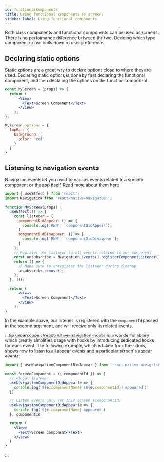 ```yaml
---
id: functionalComponents
title: Using functional components as screens
sidebar_label: Using functional components
---
```


Both class components and functional components can be used as screens. There is no performance difference between the two. Deciding which type component to use boils down to user preference.

## Declaring static options
Static options are a great way to declare options close to where they are used. Declaring static options is done by first declaring the functional component, and then declaring the options on the function component.
```jsx
const MyScreen = (props) => {
  return (
      <View>
        <Text>Screen Component</Text>
      </View>
    );
};

MyScreen.options = {
  topBar: {
    background: {
      color: 'red'
    }
  }
}
```

## Listening to navigation events
Navigation events let you react to various events related to a specific component or the app itself. Read more about them [here](/react-native-navigation/api/events)

```jsx
import { useEffect } from 'react';
import Navigation from 'react-native-navigation';

function MyScreen(props) {
  useEffect(() => {
    const listener = {
      componentDidAppear: () => {
        console.log('RNN', `componentDidAppear`);
      },
      componentDidDisappear: () => {
        console.log('RNN', `componentDidDisappear`);
      }
    };
    // Register the listener to all events related to our component
    const unsubscribe = Navigation.events().registerComponentListener(listener, props.componentId);
    return () => {
      // Make sure to unregister the listener during cleanup
      unsubscribe.remove();
    };
  }, []);

  return (
      <View>
        <Text>Screen Component</Text>
      </View>
    );
}
```

In the example above, our listener is registered with the `componentId` passed in the second argument, and will receive only its related events.

:::tip
[underscopeio/react-native-navigation-hooks](https://github.com/underscopeio/react-native-navigation-hooks) is a wonderful library which greatly simplifies usage with hooks by introducing dedicated hooks for each event. The following example, which is taken from their docs, shows how to listen to all appear events and a particular screen's appear events:

```jsx
import { useNavigationComponentDidAppear } from 'react-native-navigation-hooks'

const ScreenComponent = ({ componentId }) => {
  // Global listener
  useNavigationComponentDidAppear(e => {
    console.log(`${e.componentName} (${e.componentId}) appeared`)
  })

  // Listen events only for this screen (componentId)
  useNavigationComponentDidAppear(e => {
    console.log(`${e.componentName} appeared`)
  }, componentId)

  return (
    <View>
      <Text>Screen Component</Text>
    </View>
  )
}
```
:::
